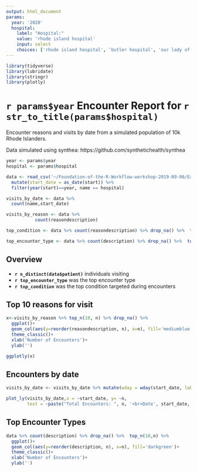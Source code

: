 ```yaml
---
output: html_document
params:
  year: '2020'
  hospital:
    label: "Hospital:"
    value: 'rhode island hospital'
    input: select
    choices: ['rhode island hospital', 'butler hospital', 'our lady of fatima hospital', 'newport hospital', 'memorial hospital of rhode island', 'westerly hospital', 'women & infants hospital of rhode island', 'south county hospital', 'the miriam hospital', 'kent county memorial hospital']
---
```

```r
library(tidyverse)
library(lubridate)
library(stringr)
library(plotly)
```

# `r params$year` Encounter Report for `r str_to_title(params$hospital)` 

Encounter reasons and visits by date from a simulated population of 10k Rhode Islanders. 

Data simulated using synthea: https://github.com/synthetichealth/synthea

```r
year <- params$year
hospital <- params$hospital

data <- read_csv('~/Foundation-of-the-R-Workflow-workshop-2019-09-06/Examples/data/simulated_patient_data.csv') %>% 
  mutate(start_date = as_date(start)) %>% 
  filter(year(start)==year, name == hospital)

visits_by_date <- data %>% 
  count(name,start_date)

visits_by_reason <- data %>% 
           count(reasondescription)

top_condition <- data %>% count(reasondescription) %>% drop_na() %>%  top_n(1) %>% pull(reasondescription)

top_encounter_type <- data %>% count(description) %>% drop_na() %>%  top_n(1) %>% pull(description)
```

## Overview
*  **`r n_distinct(data$patient)`** individuals visiting
* **`r top_encounter_type`** was the top encounter type
*   **`r top_condition`** was the top condition targeted during encounters  

## Top 10 reasons for visit

```r
x<-visits_by_reason %>% top_n(10, n) %>% drop_na() %>% 
  ggplot()+
  geom_col(aes(y=reorder(reasondescription, n), x=n), fill='mediumblue')+
  theme_classic()+
  xlab('Number of Encounters')+
  ylab('') 

ggplotly(x)
```

## Encounters by date

```r
visits_by_date <- visits_by_date %>% mutate(wday = wday(start_date, label=T))

plot_ly(visits_by_date,x = ~start_date, y= ~n,
        text = ~paste("Total Encounters: ", n, '<br>Date', start_date, '<br>Weekday: ', wday))

```
  
## Top Encounter Types  

```r
data %>% count(description) %>% drop_na() %>%  top_n(10,n) %>% 
  ggplot()+
  geom_col(aes(y=reorder(description, n), x=n), fill='darkgreen')+
  theme_classic()+
  xlab('Number of Encounters')+
  ylab('')
```

